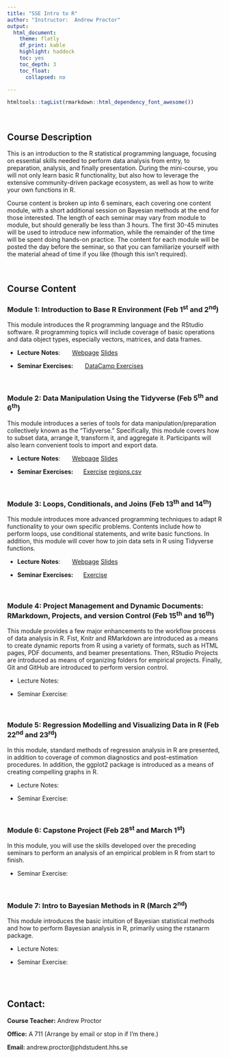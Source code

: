 ```yaml
---
title: "SSE Intro to R"
author: "Instructor:  Andrew Proctor"
output: 
  html_document:
    theme: flatly
    df_print: kable
    highlight: haddock
    toc: yes
    toc_depth: 3
    toc_float:
      collapsed: no
   
---
```

```r
htmltools::tagList(rmarkdown::html_dependency_font_awesome())
```

<br>

## Course Description

This is an introduction to the R statistical programming language, focusing on
essential skills needed to perform data analysis from entry, to preparation, analysis,
and finally presentation.  During the mini-course, you will not only learn basic
R functionality, but also how to leverage the extensive community-driven package 
ecosystem, as well as how to write your own functions in R.

Course content is broken up into 6 seminars, each covering one content module,
with a short additional session on Bayesian methods at the end for those 
interested. The length of each seminar may vary from module to module, but should 
generally be less than 3 hours.  The first 30-45 minutes will be used to introduce 
new information, while the remainder of the time will be spent doing hands-on 
practice.  The content for each module will be posted the day before the seminar,
so that you can familiarize yourself with the material ahead of time if you like 
(though this isn't required).

<br>

## Course Content

### **Module 1:**  Introduction to Base R Environment (Feb 1^st^ and 2^nd^)

This module introduces the R programming language and the RStudio software.  R 
programming topics will include coverage of basic operations
and data object types, especially vectors, matrices, and data frames.

- **Lecture** **Notes**:   \ \ \ \ \ 
<a class="btn btn-primary" href="https://andrewproctor.github.io/rminicourse/module1.html" role="button">Webpage</a> 
<a class="btn btn-primary" href="https://andrewproctor.github.io/rminicourse/assets/module1-baseR.pdf" role="button">Slides</a> 

- **Seminar Exercises:**   \ \ \ \ \   <a class="btn btn-primary" href="https://www.datacamp.com/courses/6356" role="button">DataCamp Exercises</a>


<br>


### **Module 2:**  Data Manipulation Using the Tidyverse (Feb 5^th^ and 6^th^)

This module introduces a series of tools for data manipulation/preparation 
collectively known as the "Tidyverse."  Specifically, this module covers how to 
subset data, arrange it, transform it, and aggregate it.  Participants will also 
learn convenient tools to import and export data.

- **Lecture** **Notes**:   \ \ \ \ \ 
<a class="btn btn-primary" href="https://andrewproctor.github.io/rminicourse/module2.html" role="button">Webpage</a> 
<a class="btn btn-primary" href="https://andrewproctor.github.io/rminicourse/assets/module2-dataprep.pdf" role="button">Slides</a> 

  
- **Seminar Exercises:**   \ \ \ \ 
<a class="btn btn-primary" href="https://andrewproctor.github.io/rminicourse/assets/exercise-m2.pdf" role="button">Exercise</a> 
<a class="btn btn-primary" href="https://andrewproctor.github.io/rminicourse/assets/regions.csv" role="button">regions.csv</a>   


<br>


### **Module 3:**  Loops, Conditionals, and Joins (Feb 13^th^ and 14^th^)

This module introduces more advanced programming techniques to adapt R 
functionality to your own specific problems.  Contents include how to
perform loops, use conditional statements, and write basic functions.  In 
addition, this module will cover how to join data sets in R using 
Tidyverse functions.

- **Lecture** **Notes**:   \ \ \ \ \ 
<a class="btn btn-primary" href="https://andrewproctor.github.io/rminicourse/module3.html" role="button">Webpage</a> 
<a class="btn btn-primary" href="https://andrewproctor.github.io/rminicourse/assets/module3.pdf" role="button">Slides</a> 
  
- **Seminar Exercises:**   \ \ \ \ 
<a class="btn btn-primary" href="https://andrewproctor.github.io/rminicourse/assets/exercise-m3.pdf" role="button">Exercise</a> 


<br>


### **Module 4:**  Project Management and Dynamic Documents:  RMarkdown, Projects, and version Control (Feb 15^th^ and 16^th^)

This module provides a few major enhancements to the workflow process of data 
analysis in R.  Fist, Knitr and RMarkdown are introduced as a means to create 
dynamic reports from R using a variety of formats, such as HTML pages, PDF 
documents, and beamer presentations.  Then, RStudio Projects are introduced as 
means of organizing folders for empirical projects.  Finally, Git and GitHub are 
introduced to perform version control.

  - Lecture Notes:
  
  - Seminar Exercise:

<br>


### **Module 5:** Regression Modelling and Visualizing Data in R (Feb 22^nd^ and 23^rd^)

In this module, standard methods of regression analysis in R are presented, in 
addition to coverage of common diagnostics and post-estimation procedures.  In 
addition, the ggplot2 package is introduced as a means of creating compelling 
graphs in R.

  - Lecture Notes: 
  
  - Seminar Exercise:
  
 <br>
 

### **Module 6:**  Capstone Project (Feb 28^st^ and March 1^st^)

In this module, you will use the skills developed over the preceding seminars to
perform an analysis of an empirical problem in R from start to finish.

  - Seminar Exercise:

<br>


### **Module 7:**  Intro to Bayesian Methods in R (March 2^nd^)

This module introduces the basic intuition of Bayesian statistical methods and how
to perform Bayesian analysis in R, primarily using the rstanarm package.

  - Lecture Notes:
  
  - Seminar Exercise:
  

<br>
<br>


## Contact:

   **Course Teacher:**  Andrew Proctor
  
   **Office:**  A 711 (Arrange by email or stop in if I'm there.)
  
   **Email:**  andrew.proctor@phdstudent.hhs.se

